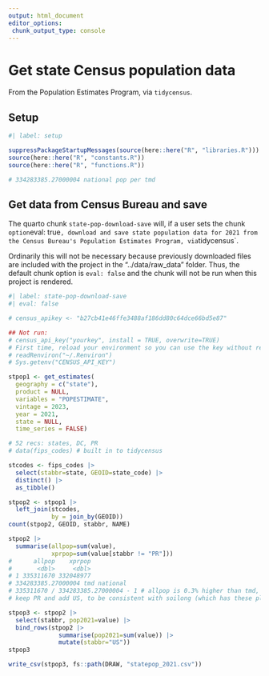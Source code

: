 ```yaml
---
output: html_document
editor_options: 
 chunk_output_type: console
---
```


# Get state Census population data

From the Population Estimates Program, via `tidycensus`.

## Setup

```r
#| label: setup

suppressPackageStartupMessages(source(here::here("R", "libraries.R")))
source(here::here("R", "constants.R"))
source(here::here("R", "functions.R"))

# 334283385.27000004 national pop per tmd

```

## Get data from Census Bureau and save

The quarto chunk `state-pop-download-save` will, if a user sets the chunk `option `eval: true`, download and save state population data for 2021 from the Census Bureau's Population Estimates Program, via `tidycensus`.

Ordinarily this will not be necessary because previously downloaded files are included with the project in the "../data/raw_data" folder. Thus, the default chunk option is `eval: false` and the chunk will not be run when this project is rendered.

```r
#| label: state-pop-download-save
#| eval: false

# census_apikey <- "b27cb41e46ffe3488af186dd80c64dce66bd5e87"

## Not run: 
# census_api_key("yourkey", install = TRUE, overwrite=TRUE)
# First time, reload your environment so you can use the key without restarting R.
# readRenviron("~/.Renviron")
# Sys.getenv("CENSUS_API_KEY")

stpop1 <- get_estimates(
  geography = c("state"),
  product = NULL,
  variables = "POPESTIMATE",
  vintage = 2023,
  year = 2021,
  state = NULL,
  time_series = FALSE)

# 52 recs: states, DC, PR
# data(fips_codes) # built in to tidycensus

stcodes <- fips_codes |> 
  select(stabbr=state, GEOID=state_code) |> 
  distinct() |> 
  as_tibble()

stpop2 <- stpop1 |> 
  left_join(stcodes,
            by = join_by(GEOID))
count(stpop2, GEOID, stabbr, NAME)

stpop2 |> 
  summarise(allpop=sum(value),
            xprpop=sum(value[stabbr != "PR"]))
#      allpop    xprpop
#       <dbl>     <dbl>
# 1 335311670 332048977
# 334283385.27000004 tmd national
# 335311670 / 334283385.27000004 - 1 # allpop is 0.3% higher than tmd, don't worry about it
# keep PR and add US, to be consistent with soilong (which has these plus OA other areas)

stpop3 <- stpop2 |> 
  select(stabbr, pop2021=value) |> 
  bind_rows(stpop2 |> 
              summarise(pop2021=sum(value)) |> 
              mutate(stabbr="US"))
stpop3

write_csv(stpop3, fs::path(DRAW, "statepop_2021.csv"))

```

